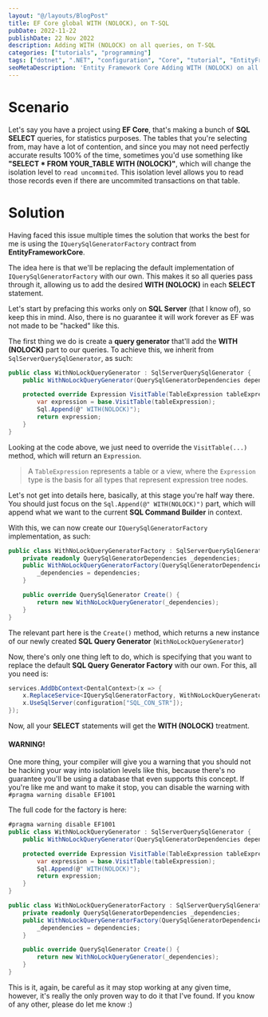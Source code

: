 ```yaml
---
layout: "@/layouts/BlogPost"
title: EF Core global WITH (NOLOCK), on T-SQL
pubDate: 2022-11-22
publishDate: 22 Nov 2022
description: Adding WITH (NOLOCK) on all queries, on T-SQL
categories: ["tutorials", "programming"]
tags: ["dotnet", ".NET", "configuration", "Core", "tutorial", "EntityFramework"]
seoMetaDescription: 'Entity Framework Core Adding WITH (NOLOCK) on all queries (T-SQL)'
---
```


# Scenario

Let's say you have a project using **EF Core**, that's making a bunch of **SQL SELECT** queries, for statistics purposes.
The tables that you're selecting from, may have a lot of contention, and since you may not need perfectly accurate results 100% of the time,
sometimes you'd use something like **"SELECT * FROM YOUR_TABLE WITH (NOLOCK)"**, which will change the isolation level to `read uncommited`. 
This isolation level allows you to read those records even if there are uncommited transactions on that table.

# Solution

Having faced this issue multiple times the solution that works the best for me is using the `IQuerySqlGeneratorFactory` contract from **EntityFrameworkCore**.

The idea here is that we'll be replacing the default implementation of `IQuerySqlGeneratorFactory` with our own. This 
makes it so all queries pass through it, allowing us to add the desired **WITH (NOLOCK)** in each **SELECT** statement.

Let's start by prefacing this works only on **SQL Server** (that I know of), so keep this in mind. Also, there is no guarantee it will work forever as EF was not made to be "hacked" like this.

The first thing we do is create a **query generator** that'll add the **WITH (NOLOCK)** part to our queries.
To achieve this, we inherit from `SqlServerQuerySqlGenerator`, as such:

```csharp
public class WithNoLockQueryGenerator : SqlServerQuerySqlGenerator {
    public WithNoLockQueryGenerator(QuerySqlGeneratorDependencies dependencies) : base(dependencies) { }

    protected override Expression VisitTable(TableExpression tableExpression) {
        var expression = base.VisitTable(tableExpression);
        Sql.Append(@" WITH(NOLOCK)");
        return expression;
    }
}
```

Looking at the code above, we just need to override the `VisitTable(...)` method, which will return an `Expression`.

> A `TableExpression` represents a table or a view, where the `Expression` type is the basis for all types that represent expression tree nodes.

Let's not get into details here, basically, at this stage you're half way there.
You should just focus on the `Sql.Append(@" WITH(NOLOCK)")` part, which will append what we want to the current
**SQL Command Builder** in context.

With this, we can now create our `IQuerySqlGeneratorFactory` implementation, as such:

```csharp
public class WithNoLockQueryGeneratorFactory : SqlServerQuerySqlGeneratorFactory {
    private readonly QuerySqlGeneratorDependencies _dependencies;
    public WithNoLockQueryGeneratorFactory(QuerySqlGeneratorDependencies dependencies) : base(dependencies) {
        _dependencies = dependencies;
    }

    public override QuerySqlGenerator Create() {
        return new WithNoLockQueryGenerator(_dependencies);
    }
}
```

The relevant part here is the `Create()` method, 
which returns a new instance of our newly created **SQL Query Generator** (`WithNoLockQueryGenerator`)

Now, there's only one thing left to do, which is specifying that you want to replace the default **SQL Query Generator Factory**
with our own. For this, all you need is:

```csharp
services.AddDbContext<DentalContext>(x => {
    x.ReplaceService<IQuerySqlGeneratorFactory, WithNoLockQueryGeneratorFactory>();
    x.UseSqlServer(configuration["SQL_CON_STR"]);
});
```

Now, all your **SELECT** statements will get the **WITH (NOLOCK)** treatment.

#### WARNING!

One more thing, your compiler will give you a warning that you should not be hacking your way into isolation levels like this,
because there's no guarantee you'll be using a database that even supports this concept. If you're like me and 
want to make it stop, you can disable the warning with `#pragma warning disable EF1001`

The full code for the factory is here:

```csharp
#pragma warning disable EF1001
public class WithNoLockQueryGenerator : SqlServerQuerySqlGenerator {
    public WithNoLockQueryGenerator(QuerySqlGeneratorDependencies dependencies) : base(dependencies) { }

    protected override Expression VisitTable(TableExpression tableExpression) {
        var expression = base.VisitTable(tableExpression);
        Sql.Append(@" WITH(NOLOCK)");
        return expression;
    }
}

public class WithNoLockQueryGeneratorFactory : SqlServerQuerySqlGeneratorFactory {
    private readonly QuerySqlGeneratorDependencies _dependencies;
    public WithNoLockQueryGeneratorFactory(QuerySqlGeneratorDependencies dependencies) : base(dependencies) {
        _dependencies = dependencies;
    }

    public override QuerySqlGenerator Create() {
        return new WithNoLockQueryGenerator(_dependencies);
    }
}
```

This is it, again, be careful as it may stop working at any given time, however, it's really the only 
proven way to do it that I've found. If you know of any other, please do let me know :)
